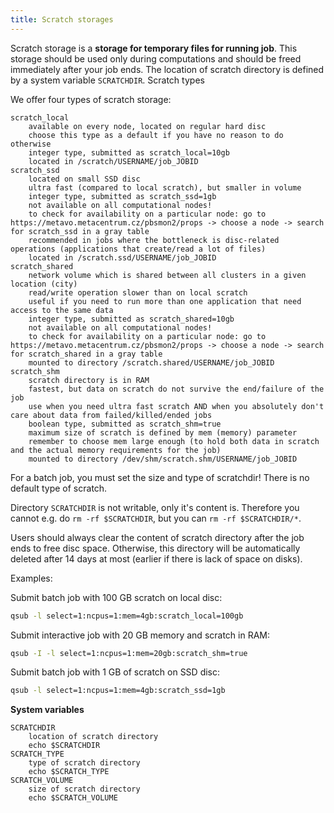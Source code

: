```yaml
---
title: Scratch storages
---
```

Scratch storage is a **storage for temporary files for running job**. This storage should be used only during computations and should be freed immediately after your job ends. The location of scratch directory is defined by a system variable `SCRATCHDIR`.
Scratch types

We offer four types of scratch storage:
```
scratch_local
    available on every node, located on regular hard disc
    choose this type as a default if you have no reason to do otherwise
    integer type, submitted as scratch_local=10gb
    located in /scratch/USERNAME/job_JOBID
scratch_ssd
    located on small SSD disc
    ultra fast (compared to local scratch), but smaller in volume
    integer type, submitted as scratch_ssd=1gb
    not available on all computational nodes!
    to check for availability on a particular node: go to https://metavo.metacentrum.cz/pbsmon2/props -> choose a node -> search for scratch_ssd in a gray table
    recommended in jobs where the bottleneck is disc-related operations (applications that create/read a lot of files)
    located in /scratch.ssd/USERNAME/job_JOBID
scratch_shared
    network volume which is shared between all clusters in a given location (city)
    read/write operation slower than on local scratch
    useful if you need to run more than one application that need access to the same data
    integer type, submitted as scratch_shared=10gb
    not available on all computational nodes!
    to check for availability on a particular node: go to https://metavo.metacentrum.cz/pbsmon2/props -> choose a node -> search for scratch_shared in a gray table
    mounted to directory /scratch.shared/USERNAME/job_JOBID
scratch_shm
    scratch directory is in RAM
    fastest, but data on scratch do not survive the end/failure of the job
    use when you need ultra fast scratch AND when you absolutely don't care about data from failed/killed/ended jobs
    boolean type, submitted as scratch_shm=true
    maximum size of scratch is defined by mem (memory) parameter
    remember to choose mem large enough (to hold both data in scratch and the actual memory requirements for the job)
    mounted to directory /dev/shm/scratch.shm/USERNAME/job_JOBID
```

<Callout type="info" title="No default scratch">
    For a batch job, you must set the size and type of scratchdir! There is no default type of scratch.
</Callout>

Directory `SCRATCHDIR` is not writable, only it's content is. Therefore you cannot e.g. do `rm -rf $SCRATCHDIR`, but you can `rm -rf $SCRATCHDIR/*`.

Users should always clear the content of scratch directory after the job ends to free disc space. Otherwise, this directory will be automatically deleted after 14 days at most (earlier if there is lack of space on disks).

Examples:

Submit batch job with 100 GB scratch on local disc:
```bash
qsub -l select=1:ncpus=1:mem=4gb:scratch_local=100gb
```
Submit interactive job with 20 GB memory and scratch in RAM:
```bash
qsub -I -l select=1:ncpus=1:mem=20gb:scratch_shm=true
```
Submit batch job with 1 GB of scratch on SSD disc:
```bash
qsub -l select=1:ncpus=1:mem=4gb:scratch_ssd=1gb
```
**System variables**
```
SCRATCHDIR
    location of scratch directory
    echo $SCRATCHDIR
SCRATCH_TYPE
    type of scratch directory
    echo $SCRATCH_TYPE
SCRATCH_VOLUME
    size of scratch directory
    echo $SCRATCH_VOLUME
```
